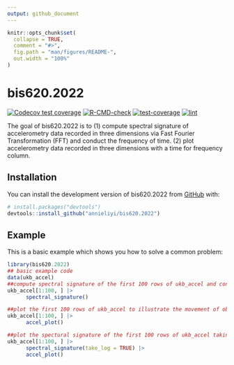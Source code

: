```yaml
---
output: github_document
---
```


<!-- README.md is generated from README.Rmd. Please edit that file -->

```r
knitr::opts_chunk$set(
  collapse = TRUE,
  comment = "#>",
  fig.path = "man/figures/README-",
  out.width = "100%"
)
```

# bis620.2022

<!-- badges: start -->
[![Codecov test coverage](https://codecov.io/gh/annieliyi/bis620.2022/branch/main/graph/badge.svg)](https://app.codecov.io/gh/annieliyi/bis620.2022?branch=main)
[![R-CMD-check](https://github.com/annieliyi/bis620.2022/actions/workflows/R-CMD-check.yaml/badge.svg)](https://github.com/annieliyi/bis620.2022/actions/workflows/R-CMD-check.yaml)
[![test-coverage](https://github.com/annieliyi/bis620.2022/actions/workflows/test-coverage.yaml/badge.svg)](https://github.com/annieliyi/bis620.2022/actions/workflows/test-coverage.yaml)
[![lint](https://github.com/annieliyi/bis620.2022/actions/workflows/lint.yaml/badge.svg)](https://github.com/annieliyi/bis620.2022/actions/workflows/lint.yaml)
<!-- badges: end -->

The goal of bis620.2022 is to 
(1) compute spectral signature of accelerometry data recorded in three dimensions via Fast Fourier Transformation (FFT) and conduct the frequency of time.
(2) plot accelerometry data recorded in three dimensions with a time for frequency column.

## Installation

You can install the development version of bis620.2022 from [GitHub](https://github.com/) with:

``` r
# install.packages("devtools")
devtools::install_github("annieliyi/bis620.2022")
```

## Example

This is a basic example which shows you how to solve a common problem:

```r
library(bis620.2022)
## basic example code
data(ukb_accel)
##compute spectral signature of the first 100 rows of ukb_accel and conduct frequency from time
ukb_accel[1:100, ] |>
      spectral_signature()

##plot the first 100 rows of ukb_accel to illustrate the movement of object against time
ukb_accel[1:100, ] |>
      accel_plot()

##plot the spectural signature of the first 100 rows of ukb_accel taking logarithm against frequency
ukb_accel[1:100, ] |>
      spectral_signature(take_log = TRUE) |>
      accel_plot()
```
